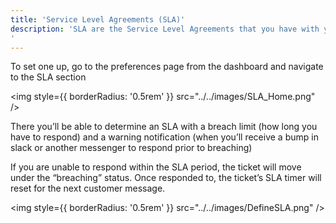 ```yaml
---
title: 'Service Level Agreements (SLA)'
description: 'SLA are the Service Level Agreements that you have with your customers. 
'
---
```



 To set one up, go to the preferences page from the dashboard and navigate to the SLA section 

<img
  style={{ borderRadius: '0.5rem' }}
  src="../../images/SLA_Home.png"
/>

There you’ll be able to determine an SLA with a breach limit (how long you have to respond) and a warning notification (when you’ll receive a bump in slack or another messenger to respond prior to breaching) 

If you are unable to respond within the SLA period, the ticket will move under the “breaching” status. Once responded to, the ticket’s SLA timer will reset for the next customer message. 

<img
  style={{ borderRadius: '0.5rem' }}
  src="../../images/DefineSLA.png"
/>
